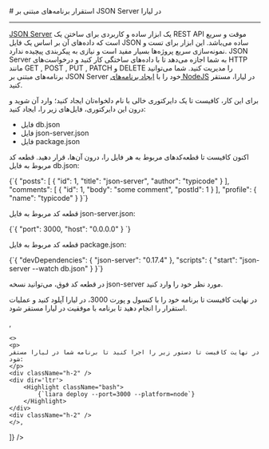 

<Layout>
<Head>
<title>مستندات استقرار برنامه‌های JSON SERVER - لیارا</title>
</Head>
# استقرار برنامه‌های مبتنی بر JSON Server در لیارا
<hr className="mb-2" />
<a href="https://github.com/typicode/json-server" className="blue-link">JSON Server</a> یک ابزار ساده و کاربردی برای ساختن یک REST API موقت و سریع است که داده‌های آن بر اساس یک فایل JSON ساده می‌باشد. این ابزار برای تست و نمونه‌سازی سریع پروژه‌ها بسیار مفید است و نیازی به پیکربندی پیچیده ندارد. JSON Server به شما اجازه می‌دهد تا با داده‌های ساختگی کار کنید و درخواست‌های HTTP مانند GET , POST , PUT , PATCH و DELETE را مدیریت کنید. 
شما می‌توانید برنامه‌های مبتنی بر JSON Server خود را با <a href="../how-tos/create-app" className="blue-link">ایجاد برنامه‌های NodeJS</a> در لیارا، مستقر کنید.
<div className='h-2' />

برای این کار، کافیست تا یک دایرکتوری خالی با نام دلخواه‌تان ایجاد کنید؛ وارد آن شوید و درون این دایرکتوری، فایل‌های زیر را، ایجاد کنید:

<div className="h-2" />
<ul>
    <li>فایل <Important>db.json</Important></li>
    <li>فایل <Important>json-server.json</Important></li>
    <li>فایل <Important>package.json</Important></li>
</ul>
<div className="h-2" />

اکنون کافیست تا قطعه‌کدهای مربوط به هر فایل را، درون آن‌ها، قرار دهید. قطعه کد مربوط به فایل <Important>db.json</Important>:
<div className="h-2" />
<div dir='ltr'>
    <Highlight className="json">
        {`{
    "posts": [
      { "id": 1, "title": "json-server", "author": "typicode" }
    ],
    "comments": [
      { "id": 1, "body": "some comment", "postId": 1 }
    ],
    "profile": { "name": "typicode" }
}`}
    </Highlight>
</div>
<div className="h-2" />

قطعه کد مربوط به فایل <Important>json-server.json</Important>:
<div className="h-2" />
<div dir='ltr'>
    <Highlight className="json">
        {`{
    "port": 3000,
    "host": "0.0.0.0"
} `}
    </Highlight>
</div>
<div className="h-2" />

قطعه کد مربوط به فایل <Important>package.json</Important>:
<div className="h-2" />
<div dir='ltr'>
    <Highlight className="json">
        {`{
  "devDependencies": {
    "json-server": "0.17.4"
  },
  "scripts": {
    "start": "json-server --watch db.json"
  }
}`}
    </Highlight>
</div>
<div className="h-2" />
<Alert variant="info">
<p>
در قطعه کد فوق، می‌توانید نسخه <Important>json-server</Important> مورد نظر خود را وارد کنید.
</p>
</Alert>

<Section id="deploy" title="استقرار برنامه" />
<Tabs 
    tabs={["Liara Console", "Liara CLI"]} 
    content={[
    <>
    <p>در نهایت کافیست تا برنامه خود را با کنسول و پورت 3000، در لیارا آپلود کنید و عملیات استقرار را انجام دهید تا برنامه با موفقیت در لیارا مستقر شود.</p>
    </>,

    <>
    <p>
    در نهایت کافیست تا دستور زیر را اجرا کنید تا برنامه شما در لیارا مستقر شود:
    </p>
    <div className="h-2" />
    <div dir='ltr'>
        <Highlight className="bash">
            {`liara deploy --port=3000 --platform=node`}
        </Highlight>
    </div>
    <div className="h-2" />
    </>,

]} 
/>

</Layout>